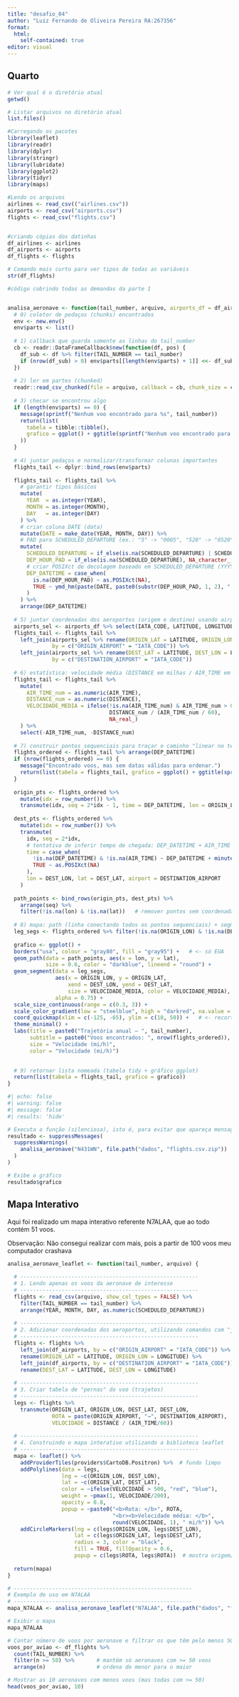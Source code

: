 ---
title: "desafio_04"
author: "Luiz Fernando de Oliveira Pereira RA:267356"
format: 
  html:
    self-contained: true
editor: visual
---

## Quarto

```{r}
# Ver qual é o diretório atual
getwd()

# Listar arquivos no diretório atual
list.files()

```

```{r}
#Carregando os pacotes
library(leaflet)
library(readr)
library(dplyr)
library(stringr)
library(lubridate)
library(ggplot2)
library(tidyr)
library(maps)
```

```{r}

#Lendo os arquivos
airlines <- read_csv(("airlines.csv"))
airports <- read_csv("airports.csv")
flights <- read_csv("flights.csv")


#criando cópias dos datinhas
df_airlines <- airlines
df_airports <- airports
df_flights <- flights


```

```{r}
# Comando mais curto para ver tipos de todas as variáveis
str(df_flights)

```

```{r}

#código cobrindo todas as demandas da parte 1


analisa_aeronave <- function(tail_number, arquivo, airports_df = df_airports, chunk_size = 200000) {
  # 0) coletor de pedaços (chunks) encontrados
  env <- new.env()
  env$parts <- list()
  
  # 1) callback que guarda somente as linhas do tail_number
  cb <- readr::DataFrameCallback$new(function(df, pos) {
    df_sub <- df %>% filter(TAIL_NUMBER == tail_number)
    if (nrow(df_sub) > 0) env$parts[[length(env$parts) + 1]] <<- df_sub
  })
  
  # 2) ler em partes (chunked)
  readr::read_csv_chunked(file = arquivo, callback = cb, chunk_size = chunk_size, progress = TRUE)
  
  # 3) checar se encontrou algo
  if (length(env$parts) == 0) {
    message(sprintf("Nenhum voo encontrado para %s", tail_number))
    return(list(
      tabela = tibble::tibble(),
      grafico = ggplot() + ggtitle(sprintf("Nenhum voo encontrado para %s", tail_number))
    ))
  }
  
  # 4) juntar pedaços e normalizar/transformar colunas importantes
  flights_tail <- dplyr::bind_rows(env$parts)
  
  flights_tail <- flights_tail %>%
    # garantir tipos básicos
    mutate(
      YEAR  = as.integer(YEAR),
      MONTH = as.integer(MONTH),
      DAY   = as.integer(DAY)
    ) %>%
    # criar coluna DATE (data)
    mutate(DATE = make_date(YEAR, MONTH, DAY)) %>%
    # PAD para SCHEDULED_DEPARTURE (ex.: "5" -> "0005", "520" -> "0520", "0005" -> "0005")
    mutate(
      SCHEDULED_DEPARTURE = if_else(is.na(SCHEDULED_DEPARTURE) | SCHEDULED_DEPARTURE == "", NA_character_, as.character(SCHEDULED_DEPARTURE)),
      DEP_HOUR_PAD = if_else(is.na(SCHEDULED_DEPARTURE), NA_character_, str_pad(SCHEDULED_DEPARTURE, width = 4, side = "left", pad = "0")),
      # criar POSIXct de decolagem baseado em SCHEDULED_DEPARTURE (YYYY-MM-DD HH:MM)
      DEP_DATETIME = case_when(
        is.na(DEP_HOUR_PAD) ~ as.POSIXct(NA),
        TRUE ~ ymd_hm(paste(DATE, paste0(substr(DEP_HOUR_PAD, 1, 2), ":", substr(DEP_HOUR_PAD, 3, 4))))
      )
    ) %>%
    arrange(DEP_DATETIME)
  
  # 5) juntar coordenadas dos aeroportos (origem e destino) usando airports_df
  airports_sel <- airports_df %>% select(IATA_CODE, LATITUDE, LONGITUDE)
  flights_tail <- flights_tail %>%
    left_join(airports_sel %>% rename(ORIGIN_LAT = LATITUDE, ORIGIN_LON = LONGITUDE),
              by = c("ORIGIN_AIRPORT" = "IATA_CODE")) %>%
    left_join(airports_sel %>% rename(DEST_LAT = LATITUDE, DEST_LON = LONGITUDE),
              by = c("DESTINATION_AIRPORT" = "IATA_CODE"))
  
  # 6) estatística: velocidade média (DISTANCE em milhas / AIR_TIME em minutos -> mph)
  flights_tail <- flights_tail %>%
    mutate(
      AIR_TIME_num = as.numeric(AIR_TIME),
      DISTANCE_num = as.numeric(DISTANCE),
      VELOCIDADE_MEDIA = ifelse(!is.na(AIR_TIME_num) & AIR_TIME_num > 0,
                                DISTANCE_num / (AIR_TIME_num / 60),
                                NA_real_)
    ) %>%
    select(-AIR_TIME_num, -DISTANCE_num)
  
  # 7) construir pontos sequenciais para traçar o caminho "linear no tempo"
  flights_ordered <- flights_tail %>% arrange(DEP_DATETIME)
  if (nrow(flights_ordered) == 0) {
    message("Encontrado voos, mas sem datas válidas para ordenar.")
    return(list(tabela = flights_tail, grafico = ggplot() + ggtitle(sprintf("Sem horários válidos para %s", tail_number))))
  }
  
  origin_pts <- flights_ordered %>%
    mutate(idx = row_number()) %>%
    transmute(idx, seq = 2*idx - 1, time = DEP_DATETIME, lon = ORIGIN_LON, lat = ORIGIN_LAT, airport = ORIGIN_AIRPORT)
  
  dest_pts <- flights_ordered %>%
    mutate(idx = row_number()) %>%
    transmute(
      idx, seq = 2*idx,
      # tentativa de inferir tempo de chegada: DEP_DATETIME + AIR_TIME (se disponível)
      time = case_when(
        !is.na(DEP_DATETIME) & !is.na(AIR_TIME) ~ DEP_DATETIME + minutes(as.numeric(AIR_TIME)),
        TRUE ~ as.POSIXct(NA)
      ),
      lon = DEST_LON, lat = DEST_LAT, airport = DESTINATION_AIRPORT
    )
  
  path_points <- bind_rows(origin_pts, dest_pts) %>%
    arrange(seq) %>%
    filter(!is.na(lon) & !is.na(lat))   # remover pontos sem coordenada
  
  # 8) mapa: path (linha conectando todos os pontos sequenciais) + segmentos por perna com espessura ~ velocidade
  leg_segs <- flights_ordered %>% filter(!is.na(ORIGIN_LON) & !is.na(DEST_LON))
  
  grafico <- ggplot() +
  borders("usa", colour = "gray80", fill = "gray95") +   # <- só EUA
  geom_path(data = path_points, aes(x = lon, y = lat),
            size = 0.6, color = "darkblue", lineend = "round") +
  geom_segment(data = leg_segs,
               aes(x = ORIGIN_LON, y = ORIGIN_LAT,
                   xend = DEST_LON, yend = DEST_LAT,
                   size = VELOCIDADE_MEDIA, color = VELOCIDADE_MEDIA),
               alpha = 0.75) +
  scale_size_continuous(range = c(0.3, 3)) +
  scale_color_gradient(low = "steelblue", high = "darkred", na.value = "grey60") +
  coord_quickmap(xlim = c(-125, -65), ylim = c(10, 50)) +   # <- recorte EUA continental
  theme_minimal() +
  labs(title = paste0("Trajetória anual — ", tail_number),
       subtitle = paste0("Voos encontrados: ", nrow(flights_ordered)),
       size = "Velocidade (mi/h)",
       color = "Velocidade (mi/h)")

  
  # 9) retornar lista nomeada (tabela tidy + gráfico ggplot)
  return(list(tabela = flights_tail, grafico = grafico))
}

```

```{r}
#| echo: false
#| warning: false
#| message: false
#| results: 'hide'

# Executa a função (silenciosa), isto é, para evitar que apareça mensagens "extras" no PDF referente ao carregamente do código
resultado <- suppressMessages(
  suppressWarnings(
    analisa_aeronave("N431WN", file.path("dados", "flights.csv.zip"))
  )
)

# Exibe o gráfico
resultado$grafico
```

## Mapa Interativo

Aqui foi realizado um mapa interativo referente N7ALAA, que ao todo contém 51 voos.

Observação: Não consegui realizar com mais, pois a partir de 100 voos meu computador crashava

```{r}


analisa_aeronave_leaflet <- function(tail_number, arquivo) {
  
  # --------------------------------------------------------
  # 1. Lendo apenas os voos da aeronave de interesse
  # --------------------------------------------------------
  flights <- read_csv(arquivo, show_col_types = FALSE) %>%
    filter(TAIL_NUMBER == tail_number) %>%
    arrange(YEAR, MONTH, DAY, as.numeric(SCHEDULED_DEPARTURE))
  
  # --------------------------------------------------------
  # 2. Adicionar coordenadas dos aeroportos, utilizando comandos com "join" para juntar os banco de dados
  # --------------------------------------------------------
  flights <- flights %>%
    left_join(df_airports, by = c("ORIGIN_AIRPORT" = "IATA_CODE")) %>%
    rename(ORIGIN_LAT = LATITUDE, ORIGIN_LON = LONGITUDE) %>%
    left_join(df_airports, by = c("DESTINATION_AIRPORT" = "IATA_CODE")) %>%
    rename(DEST_LAT = LATITUDE, DEST_LON = LONGITUDE)
  
  # --------------------------------------------------------
  # 3. Criar tabela de "pernas" do voo (trajetos)
  # --------------------------------------------------------
  legs <- flights %>%
    transmute(ORIGIN_LAT, ORIGIN_LON, DEST_LAT, DEST_LON,
              ROTA = paste(ORIGIN_AIRPORT, "→", DESTINATION_AIRPORT),
              VELOCIDADE = DISTANCE / (AIR_TIME/60))
  
  # --------------------------------------------------------
  # 4. Construindo o mapa interativo utilizando a biblioteca leaflet
  # --------------------------------------------------------
  mapa <- leaflet() %>%
    addProviderTiles(providers$CartoDB.Positron) %>%  # fundo limpo
    addPolylines(data = legs,
                 lng = ~c(ORIGIN_LON, DEST_LON),
                 lat = ~c(ORIGIN_LAT, DEST_LAT),
                 color = ~ifelse(VELOCIDADE > 500, "red", "blue"),
                 weight = ~pmax(1, VELOCIDADE/200),
                 opacity = 0.8,
                 popup = ~paste0("<b>Rota: </b>", ROTA,
                                 "<br><b>Velocidade média: </b>",
                                 round(VELOCIDADE, 1), " mi/h")) %>%
    addCircleMarkers(lng = c(legs$ORIGIN_LON, legs$DEST_LON),
                     lat = c(legs$ORIGIN_LAT, legs$DEST_LAT),
                     radius = 3, color = "black",
                     fill = TRUE, fillOpacity = 0.6,
                     popup = c(legs$ROTA, legs$ROTA))  # mostra origem/destino
  
  return(mapa)
}

# --------------------------------------------------------
# Exemplo de uso em N7ALAA
# --------------------------------------------------------
mapa_N7ALAA <- analisa_aeronave_leaflet("N7ALAA", file.path("dados", "flights.csv.zip"))

# Exibir o mapa
mapa_N7ALAA

```

```{r}

# Contar número de voos por aeronave e filtrar os que têm pelo menos 50
voos_por_aviao <- df_flights %>%
  count(TAIL_NUMBER) %>%
  filter(n >= 50) %>%       # mantém só aeronaves com >= 50 voos
  arrange(n)                # ordena do menor para o maior

# Mostrar as 10 aeronaves com menos voos (mas todas com >= 50)
head(voos_por_aviao, 10)

```
